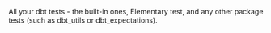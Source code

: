 
<Accordion title="Which tests can I see on Elementary report?">

All your dbt tests - the built-in ones, Elementary test, and any other package tests (such as dbt_utils or dbt_expectations).

</Accordion>